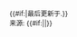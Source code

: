 <small>{{#if:{{{u|}}}|最后更新于{{{u}}}.}}<br>来源: {{#if:{{{s|}}}|{{{s}}}|{{Fact|date={{{date|}}}}}}}</small>